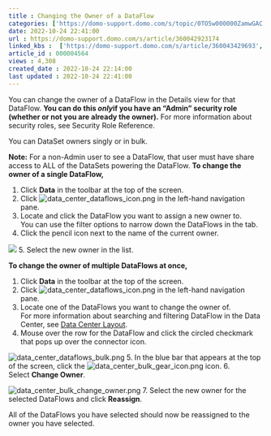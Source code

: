```yaml
---
title : Changing the Owner of a DataFlow
categories: ['https://domo-support.domo.com/s/topic/0TO5w000000ZamwGAC']
date: 2022-10-24 22:41:00
url : https://domo-support.domo.com/s/article/360042923174
linked_kbs :  ['https://domo-support.domo.com/s/article/360043429693', 'https://domo-support.domo.com/s/article/360042923174', 'https://domo-support.domo.com/s/article/360043429933', 'https://domo-support.domo.com/s/article/360043429913', 'https://domo-support.domo.com/s/knowledge-base', 'https://domo-support.domo.com/s/article/360042925494', 'https://domo-support.domo.com/s/article/360043429953', 'https://domo-support.domo.com/s/article/360047553253', 'https://domo-support.domo.com/s/topic/0TO5w000000ZamwGAC']
article_id : 000004564
views : 4,308
created_date : 2022-10-24 22:14:00
last updated : 2022-10-24 22:41:00
---
```




You can change the owner of a DataFlow in the Details view for that DataFlow. **You can do this *only*if you have an "Admin" security role (whether or not you are already the owner).** For more information about security roles, see Security Role Reference.


You can DataSet owners singly or in bulk.


**Note:** For a non-Admin user to see a DataFlow, that user must have share access to ALL of the DataSets powering the DataFlow.
**To change the owner of a single DataFlow,**


1. Click **Data** in the toolbar at the top of the screen.
2. Click ![data_center_dataflows_icon.png](data_center_dataflows_icon.png) in the left-hand navigation pane.
3. Locate and click the DataFlow you want to assign a new owner to.  
 You can use the filter options to narrow down the DataFlows in the tab.
4. Click the pencil icon next to the name of the current owner.  
   
 ![](1.png)
5. Select the new owner in the list.


**To change the owner of multiple DataFlows at once,**


1. Click **Data** in the toolbar at the top of the screen.
2. Click ![data_center_dataflows_icon.png](data_center_dataflows_icon.png) in the left-hand navigation pane.
3. Locate one of the DataFlows you want to change the owner of.  
 For more information about searching and filtering DataFlow in the Data Center, see [Data Center Layout](https://domo-support.domo.com/s/article/360047553253?language=en_US).
4. Mouse over the row for the DataFlow and click the circled checkmark that pops up over the connector icon.   
   
 ![data_center_dataflows_bulk.png](data_center_dataflows_bulk.png)
5. In the blue bar that appears at the top of the screen, click the ![data_center_bulk_gear_icon.png](data_center_bulk_gear_icon.png) icon.
6. Select **Change Owner**.  
   
 ![data_center_bulk_change_owner.png](data_center_bulk_change_owner.png)
7. Select the new owner for the selected DataFlows and click **Reassign**.


All of the DataFlows you have selected should now be reassigned to the owner you have selected.